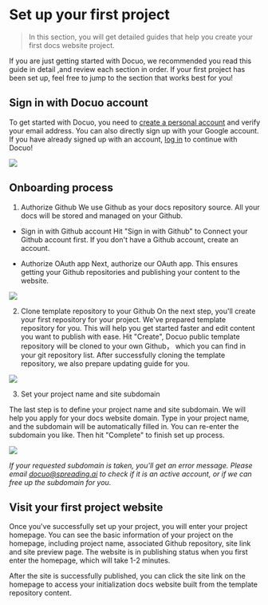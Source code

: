 # Set up your first project

> In this section, you will get detailed guides that help you create your first docs website project.

If you are just getting started with Docuo, we recommended you read this guide in detail ,and review each section in order. 
If your first project has been set up, feel free to jump to the section that works best for you!


## Sign in with Docuo account
To get started with Docuo, you need to [create a personal account](https://app.spreading.ai/signup/) and verify your email address. You can also directly sign up with your Google account.
If you have already signed up with an account, [log in](https://app.spreading.ai/login) to continue with Docuo!

<Frame width="auto" height="auto" >
  <img src="../docs_image/start_0.png" />
</Frame>

## Onboarding process

1. Authorize Github
We use Github as your docs repository source. All your docs will be stored and managed on your Github.

* Sign in with Github account
Hit "Sign in with Github" to Connect your Github account first. If you don't have a Github account, create an account.

* Authorize OAuth app
Next, authorize our OAuth app. This ensures getting your Github repositories and publishing your content to the website. 

<Frame width="300px" height="auto" >
  <img src="../docs_image/start_1.png"  />
</Frame>

2. Clone template repository to your Github
On the next step, you'll create your first repository for your project. We've prepared template repository for you. This will help you get started faster and edit content you want to publish with ease.
Hit "Create", Docuo public template repository will be cloned to your own Github， which you can find in your git repository list.
After successfully cloning the template repository, we also prepare updating guide for you. 

<Frame width="300px" height="auto" >
  <img src="../docs_image/start_2.png"  />
</Frame>

3. Set your project name and site subdomain

The last step is to define your project name and site subdomain. We will help you apply for your docs website domain. Type in your project name, and the subdomain will be automatically filled in. You can re-enter the subdomain you like.  Then hit "Complete" to finish set up process.

<Frame width="300px" height="auto" >
  <img src="../docs_image/start_3.png"  />
</Frame>

*If your requested subdomain is taken, you'll get an error message.* *Please* *email* *docuo@spreading.ai* *to check if it is an active account, or if we can free up the subdomain for you.*

## Visit your first project website

Once you've successfully set up your project, you will enter your project homepage. You can see the basic information of your project on the homepage, including project name, associated Github repository, site link and site preview page. The website is in publishing status when you first enter the homepage, which will take 1-2 minutes.

After the site is successfully published, you can click the site link on the homepage to access your initialization docs website built from the template repository content. 